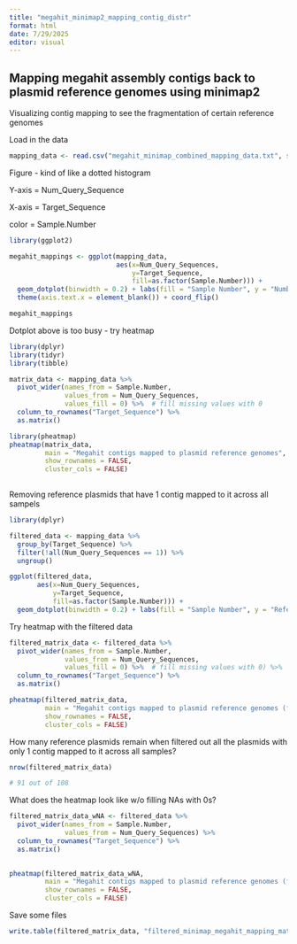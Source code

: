 ```yaml
---
title: "megahit_minimap2_mapping_contig_distr"
format: html
date: 7/29/2025
editor: visual
---
```


## Mapping megahit assembly contigs back to plasmid reference genomes using minimap2

Visualizing contig mapping to see the fragmentation of certain reference genomes

Load in the data

```r

mapping_data <- read.csv("megahit_minimap_combined_mapping_data.txt", sep="\t")
```

Figure - kind of like a dotted histogram

Y-axis = Num_Query_Sequence

X-axis = Target_Sequence

color = Sample.Number

```r
library(ggplot2)
```

```r

megahit_mappings <- ggplot(mapping_data,
                           aes(x=Num_Query_Sequences,
                               y=Target_Sequence,
                               fill=as.factor(Sample.Number))) + 
  geom_dotplot(binwidth = 0.2) + labs(fill = "Sample Number", y = "Number of contigs mapped", x = "Reference plasmids", title = "Number of megahit contigs mapped per plasmid reference") +
  theme(axis.text.x = element_blank()) + coord_flip()
```

```r
megahit_mappings
```

Dotplot above is too busy - try heatmap

```r
library(dplyr)
library(tidyr)
library(tibble)

matrix_data <- mapping_data %>%
  pivot_wider(names_from = Sample.Number, 
              values_from = Num_Query_Sequences,
              values_fill = 0) %>%  # fill missing values with 0
  column_to_rownames("Target_Sequence") %>%
  as.matrix()
```

```r
library(pheatmap)
pheatmap(matrix_data,
         main = "Megahit contigs mapped to plasmid reference genomes",
         show_rownames = FALSE,
         cluster_cols = FALSE)
         
```

Removing reference plasmids that have 1 contig mapped to it across all sampels

```r
library(dplyr)

filtered_data <- mapping_data %>%
  group_by(Target_Sequence) %>%
  filter(!all(Num_Query_Sequences == 1)) %>%
  ungroup()
```

```r

ggplot(filtered_data,
       aes(x=Num_Query_Sequences,
           y=Target_Sequence,
           fill=as.factor(Sample.Number))) + 
  geom_dotplot(binwidth = 0.2) + labs(fill = "Sample Number", y = "Reference Plasmids", x = "Number of contigs mapped", title = "Number of megahit contigs mapped per plasmid reference (filtered)") + theme(axis.text.y = element_blank())

```

Try heatmap with the filtered data

```r

filtered_matrix_data <- filtered_data %>%
  pivot_wider(names_from = Sample.Number, 
              values_from = Num_Query_Sequences,
              values_fill = 0) %>%  # fill missing values with 0) %>%
  column_to_rownames("Target_Sequence") %>%
  as.matrix()

```

```r
pheatmap(filtered_matrix_data,
         main = "Megahit contigs mapped to plasmid reference genomes (filtered)",
         show_rownames = FALSE,
         cluster_cols = FALSE)
```

How many reference plasmids remain when filtered out all the plasmids with only 1 contig mapped to it across all samples?

```r
nrow(filtered_matrix_data)

# 91 out of 108
```

What does the heatmap look like w/o filling NAs with 0s?

```r

filtered_matrix_data_wNA <- filtered_data %>%
  pivot_wider(names_from = Sample.Number, 
              values_from = Num_Query_Sequences) %>%
  column_to_rownames("Target_Sequence") %>%
  as.matrix()
  
```

```r
pheatmap(filtered_matrix_data_wNA,
         main = "Megahit contigs mapped to plasmid reference genomes (filtered)",
         show_rownames = FALSE,
         cluster_cols = FALSE)
```

Save some files

```r

write.table(filtered_matrix_data, "filtered_minimap_megahit_mapping_matrix.txt", sep = "\t", row.names = TRUE, quote = FALSE)
```
